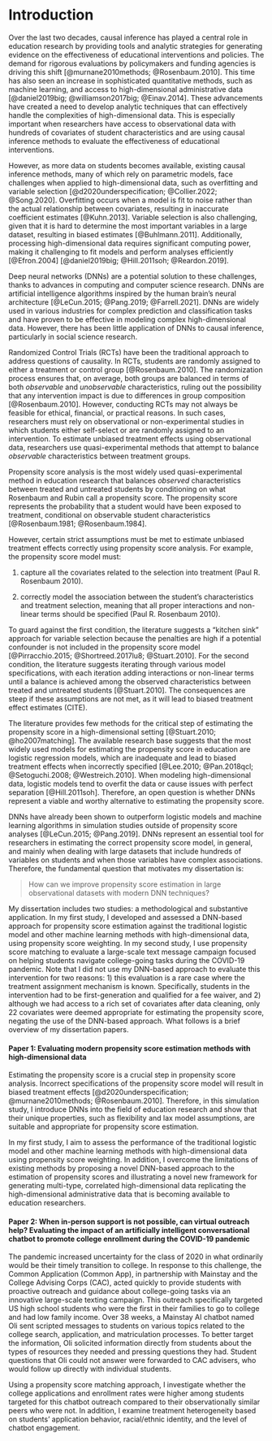 # Introduction

Over the last two decades, causal inference has played a central role in education research by providing tools and analytic strategies for generating evidence on the effectiveness of educational interventions and policies. The demand for rigorous evaluations by policymakers and funding agencies is driving this shift [@murnane2010methods; @Rosenbaum.2010]. This time has also seen an increase in sophisticated quantitative methods, such as machine learning, and access to high-dimensional administrative data [@daniel2019big; @williamson2017big; @Einav.2014]. These advancements have created a need to develop analytic techniques that can effectively handle the complexities of high-dimensional data. This is especially important when researchers have access to observational data with hundreds of covariates of student characteristics and are using causal inference methods to evaluate the effectiveness of educational interventions.

However, as more data on students becomes available, existing causal inference methods, many of which rely on parametric models, face challenges when applied to high-dimensional data, such as overfitting and variable selection [@d2020underspecification; @Collier.2022; @Song.2020]. Overfitting occurs when a model is fit to noise rather than the actual relationship between covariates, resulting in inaccurate coefficient estimates [@Kuhn.2013]. Variable selection is also challenging, given that it is hard to determine the most important variables in a large dataset, resulting in biased estimates [@Buhlmann.2011]. Additionally, processing high-dimensional data requires significant computing power, making it challenging to fit models and perform analyses efficiently [@Efron.2004] [@daniel2019big; @Hill.2011soh; @Reardon.2019].

Deep neural networks (DNNs) are a potential solution to these challenges, thanks to advances in computing and computer science research. DNNs are artificial intelligence algorithms inspired by the human brain's neural architecture [@LeCun.2015; @Pang.2019; @Farrell.2021]. DNNs are widely used in various industries for complex prediction and classification tasks and have proven to be effective in modeling complex high-dimensional data. However, there has been little application of DNNs to causal inference, particularly in social science research.

Randomized Control Trials (RCTs) have been the traditional approach to address questions of causality. In RCTs, students are randomly assigned to either a treatment or control group [@Rosenbaum.2010]. The randomization process ensures that, on average, both groups are balanced in terms of both *observable* and *unobservable* characteristics, ruling out the possibility that any intervention impact is due to differences in group composition [@Rosenbaum.2010]. However, conducting RCTs may not always be feasible for ethical, financial, or practical reasons. In such cases, researchers must rely on observational or non-experimental studies in which students either self-select or are randomly assigned to an intervention. To estimate unbiased treatment effects using observational data, researchers use quasi-experimental methods that attempt to balance *observable* characteristics between treatment groups.

Propensity score analysis is the most widely used quasi-experimental method in education research that balances *observed* characteristics between treated and untreated students by conditioning on what Rosenbaum and Rubin call a propensity score. The propensity score represents the probability that a student would have been exposed to treatment, conditional on observable student characteristics [@Rosenbaum.1981; @Rosenbaum.1984].

However, certain strict assumptions must be met to estimate unbiased treatment effects correctly using propensity score analysis. For example, the propensity score model must:

(1) capture all the covariates related to the selection into treatment (Paul R. Rosenbaum 2010).

(2) correctly model the association between the student's characteristics and treatment selection, meaning that all proper interactions and non-linear terms should be specified (Paul R. Rosenbaum 2010).

To guard against the first condition, the literature suggests a "kitchen sink" approach for variable selection because the penalties are high if a potential confounder is not included in the propensity score model [@Pirracchio.2015; @Shortreed.2017lu8; @Stuart.2010]. For the second condition, the literature suggests iterating through various model specifications, with each iteration adding interactions or non-linear terms until a balance is achieved among the observed characteristics between treated and untreated students [@Stuart.2010]. The consequences are steep if these assumptions are not met, as it will lead to biased treatment effect estimates (CITE).

The literature provides few methods for the critical step of estimating the propensity score in a high-dimensional setting [@Stuart.2010; @ho2007matching]. The available research base suggests that the most widely used models for estimating the propensity score in education are logistic regression models, which are inadequate and lead to biased treatment effects when incorrectly specified [@Lee.2010; @Pan.2018qcl; @Setoguchi.2008; @Westreich.2010]. When modeling high-dimensional data, logistic models tend to overfit the data or cause issues with perfect separation [@Hill.2011soh]. Therefore, an open question is whether DNNs represent a viable and worthy alternative to estimating the propensity score.

DNNs have already been shown to outperform logistic models and machine learning algorithms in simulation studies outside of propensity score analyses [@LeCun.2015; @Pang.2019]. DNNs represent an essential tool for researchers in estimating the correct propensity score model, in general, and mainly when dealing with large datasets that include hundreds of variables on students and when those variables have complex associations. Therefore, the fundamental question that motivates my dissertation is:

> How can we improve propensity score estimation in large observational datasets with modern DNN techniques?

My dissertation includes two studies: a methodological and substantive application. In my first study, I developed and assessed a DNN-based approach for propensity score estimation against the traditional logistic model and other machine learning methods with high-dimensional data, using propensity score weighting. In my second study, I use propensity score matching to evaluate a large-scale text message campaign focused on helping students navigate college-going tasks during the COVID-19 pandemic. Note that I did not use my DNN-based approach to evaluate this intervention for two reasons: 1) this evaluation is a rare case where the treatment assignment mechanism is known. Specifically, students in the intervention had to be first-generation and qualified for a fee waiver, and 2) although we had access to a rich set of covariates after data cleaning, only 22 covariates were deemed appropriate for estimating the propensity score, negating the use of the DNN-based approach. What follows is a brief overview of my dissertation papers.

#### Paper 1: Evaluating modern propensity score estimation methods with high-dimensional data

Estimating the propensity score is a crucial step in propensity score analysis. Incorrect specifications of the propensity score model will result in biased treatment effects [@d2020underspecification; @murnane2010methods; @Rosenbaum.2010]. Therefore, in this simulation study, I introduce DNNs into the field of education research and show that their unique properties, such as flexibility and lax model assumptions, are suitable and appropriate for propensity score estimation.

In my first study, I aim to assess the performance of the traditional logistic model and other machine learning methods with high-dimensional data using propensity score weighting. In addition, I overcome the limitations of existing methods by proposing a novel DNN-based approach to the estimation of propensity scores and illustrating a novel new framework for generating multi-type, correlated high-dimensional data replicating the high-dimensional administrative data that is becoming available to education researchers.

#### Paper 2: When in-person support is not possible, can virtual outreach help? Evaluating the impact of an artificially intelligent conversational chatbot to promote college enrollment during the COVID-19 pandemic

The pandemic increased uncertainty for the class of 2020 in what ordinarily would be their timely transition to college. In response to this challenge, the Common Application (Common App), in partnership with Mainstay and the College Advising Corps (CAC), acted quickly to provide students with proactive outreach and guidance about college-going tasks via an innovative large-scale texting campaign. This outreach specifically targeted US high school students who were the first in their families to go to college and had low family income. Over 38 weeks, a Mainstay AI chatbot named Oli sent scripted messages to students on various topics related to the college search, application, and matriculation processes. To better target the information, Oli solicited information directly from students about the types of resources they needed and pressing questions they had. Student questions that Oli could not answer were forwarded to CAC advisers, who would follow up directly with individual students.

Using a propensity score matching approach, I investigate whether the college applications and enrollment rates were higher among students targeted for this chatbot outreach compared to their observationally similar peers who were not. In addition, I examine treatment heterogeneity based on students' application behavior, racial/ethnic identity, and the level of chatbot engagement.
